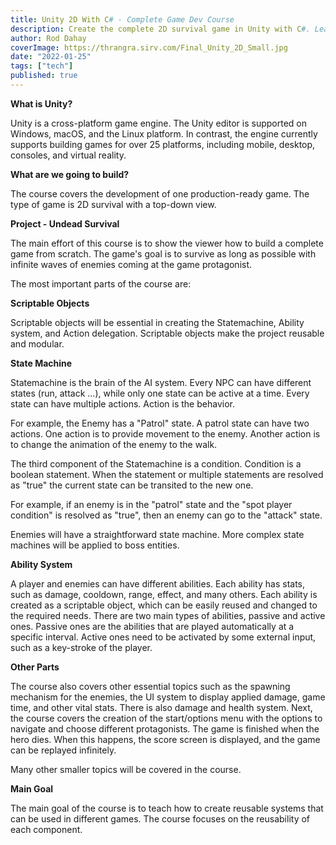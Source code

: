 ```yaml
---
title: Unity 2D With C# - Complete Game Dev Course
description: Create the complete 2D survival game in Unity with C#. Learn best practices and patterns.
author: Rod Dahay
coverImage: https://thrangra.sirv.com/Final_Unity_2D_Small.jpg
date: "2022-01-25"
tags: ["tech"]
published: true
---
```


**What is Unity?**

Unity is a cross-platform game engine. The Unity editor is supported on Windows, macOS, and the Linux platform. In contrast, the engine currently supports building games for over 25 platforms, including mobile, desktop, consoles, and virtual reality.

**What are we going to build?**

The course covers the development of one production-ready game. The type of game is 2D survival with a top-down view.

**Project - Undead Survival**

The main effort of this course is to show the viewer how to build a complete game from scratch. The game's goal is to survive as long as possible with infinite waves of enemies coming at the game protagonist.

The most important parts of the course are:

**Scriptable Objects**

Scriptable objects will be essential in creating the Statemachine, Ability system, and Action delegation. Scriptable objects make the project reusable and modular.

**State Machine**

Statemachine is the brain of the AI system. Every NPC can have different states (run, attack ...), while only one state can be active at a time. Every state can have multiple actions. Action is the behavior.

For example, the Enemy has a "Patrol" state. A patrol state can have two actions. One action is to provide movement to the enemy. Another action is to change the animation of the enemy to the walk.

The third component of the Statemachine is a condition. Condition is a boolean statement. When the statement or multiple statements are resolved as "true" the current state can be transited to the new one.

For example, if an enemy is in the "patrol" state and the "spot player condition" is resolved as "true", then an enemy can go to the "attack" state.

Enemies will have a straightforward state machine. More complex state machines will be applied to boss entities.

**Ability System**

A player and enemies can have different abilities. Each ability has stats, such as damage, cooldown, range, effect, and many others. Each ability is created as a scriptable object, which can be easily reused and changed to the required needs. There are two main types of abilities, passive and active ones. Passive ones are the abilities that are played automatically at a specific interval. Active ones need to be activated by some external input, such as a key-stroke of the player.

**Other Parts**

The course also covers other essential topics such as the spawning mechanism for the enemies, the UI system to display applied damage, game time, and other vital stats. There is also damage and health system. Next, the course covers the creation of the start/options menu with the options to navigate and choose different protagonists. The game is finished when the hero dies. When this happens, the score screen is displayed, and the game can be replayed infinitely.

Many other smaller topics will be covered in the course.

**Main Goal**

The main goal of the course is to teach how to create reusable systems that can be used in different games. The course focuses on the reusability of each component.
